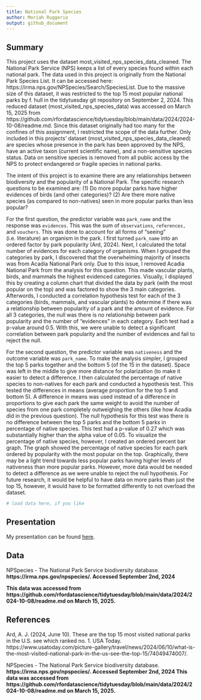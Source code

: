 ```yaml
---
title: National Park Species
author: Moriah Ruggerio
output: github_document
---
```


## Summary
This project uses the dataset most_visited_nps_species_data_cleaned. The National Park Service (NPS) keeps a list of every species found within each national park. The data used in this project is originally from the National Park Species List. It can be accessed here: https://irma.nps.gov/NPSpecies/Search/SpeciesList. Due to the massive size of this dataset, it was restricted to the top 15 most popular national parks by f. hull in the tidytuesday git repository on September 2, 2024. This reduced dataset (most_visited_nps_species_data) was accessed on March 15, 2025 from https://github.com/rfordatascience/tidytuesday/blob/main/data/2024/2024-10-08/readme.md. Since this dataset originally had too many for the confines of this assignment, I restricted the scope of the data further. Only included in this projects’ dataset (most_visited_nps_species_data_cleaned) are species whose presence in the park has been approved by the NPS, have an active taxon (current scientific name), and a non-sensitive species status. Data on sensitive species is removed from all public access by the NPS to protect endangered or fragile species in national parks.

The intent of this project is to examine there are any relationships between biodiversity and the popularity of a National Park. The specific research questions to be examined are: (1) Do more popular parks have higher evidences of birds (and other categories)? (2) Are there more native species (as compared to non-natives) seen in more popular parks than less popular? 

For the first question, the predictor variable was `park_name` and the response was `evidences`. This was the sum of `observations`, `references,` and `vouchers`. This was done to account for all forms of “seeing” (i.e. literature) an organism in the park. I first turned `park_name` into an ordered factor by park popularity (Ard, 2024).  Next, I calculated the total number of evidences for each category of organisms. When I grouped the categories by park, I discovered that the overwhelming majority of insects was from Acadia National Park only. Due to this issue, I removed Acadia National Park from the analysis for this question. This made vascular plants, birds, and mammals the highest evidenced categories. Visually, I displayed this by creating a column chart that divided the data by park (with the most popular on the top) and was factored to show the 3 main categories. Afterwords, I conducted a correlation hypothesis test for each of the 3 categories (birds, mammals, and vascular plants) to determine if there was a relationship between popularity of a park and the amount of evidence. For all 3 categories, the null was there is no relationship between park popularity and the number of “evidences” in each category. Each test had a p-value around 0.5. With this, we were unable to detect a significant correlation between park popularity and the number of evidences and fail to reject the null. 

For the second question, the predictor variable was `nativeness` and the outcome variable was `park_name`. To make the analysis simpler, I grouped the top 5 parks together and the bottom 5 (of the 15 in the dataset). Space was left in the middle to give more distance for polarization (to make it easier to detect a difference. I then calculated the percentage of native species to non-natives for each park and conducted a hypothesis test. This tested the differences in means (average proportion for the top 5 and bottom 5). A difference in means was used instead of a difference in proportions to give each park the same weight to avoid the number of species from one park completely outweighing the others (like how Acadia did in the previous question). The null hypothesis for this test was there is no difference between the top 5 parks and the bottom 5 parks in percentage of native species. This test had a p-value of 0.27 which was substantially higher than the alpha value of 0.05. To visualize the percentage of native species, however, I created an ordered percent bar graph. The graph showed the percentage of native species for each park ordered by popularity with the most popular on the top. Graphically, there may be a light trend towards less popular parks having higher levels of nativeness than more popular parks. However, more data would be needed to detect a difference as we were unable to reject the null hypothesis. For future research, it would be helpful to have data on more parks than just the top 15, however, it would have to be formatted differently to not overload the dataset.

```r
# load data here, if you like
```

## Presentation

My presentation can be found [here](presentation/presentation.html).

## Data 

NPSpecies - The National Park Service biodiversity database. **https://irma.nps.gov/npspecies/. Accessed September 2nd, 2024 **

**This data was accessed from https://github.com/rfordatascience/tidytuesday/blob/main/data/2024/2024-10-08/readme.md on March 15, 2025.**

## References

Ard, A. J. (2024, June 10). These are the top 15 most visited national parks in the U.S. see which ranked no. 1. USA Today. https://www.usatoday.com/picture-gallery/travel/news/2024/06/10/what-is-the-most-visited-national-park-in-the-us-see-the-top-15/74049474007/.

NPSpecies - The National Park Service biodiversity database. **https://irma.nps.gov/npspecies/. Accessed September 2nd, 2024 **
**This data was accessed from https://github.com/rfordatascience/tidytuesday/blob/main/data/2024/2024-10-08/readme.md on March 15, 2025.**